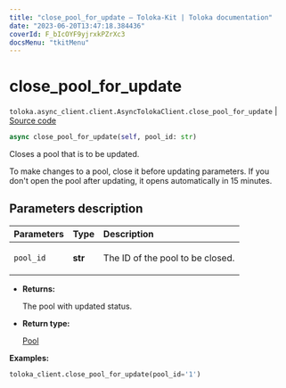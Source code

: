 ```yaml
---
title: "close_pool_for_update — Toloka-Kit | Toloka documentation"
date: "2023-06-20T13:47:18.384436"
coverId: F_bIcOYF9yjrxkPZrXc3
docsMenu: "tkitMenu"
---
```


# close_pool_for_update

`toloka.async_client.client.AsyncTolokaClient.close_pool_for_update` | [Source code](https://github.com/Toloka/toloka-kit/blob/v1.2.0/src/async_client/client.py#L0)

```python
async close_pool_for_update(self, pool_id: str)
```

Closes a pool that is to be updated.

To make changes to a pool, close it before updating parameters.
If you don't open the pool after updating, it opens automatically in 15 minutes.

## Parameters description

| Parameters | Type | Description |
| :----------| :----| :-----------|
`pool_id`|**str**|<p>The ID of the pool to be closed.</p>

* **Returns:**

  The pool with updated status.

* **Return type:**

  [Pool](/docs/toloka-kit/reference/toloka.client.pool.Pool)

**Examples:**

```python
toloka_client.close_pool_for_update(pool_id='1')
```